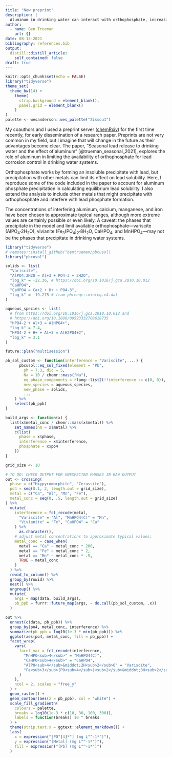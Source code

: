 ```yaml
---
title: "New preprint"
description: |
  Aluminum in drinking water can interact with orthophosphate, increasing lead solubility.
author:
  - name: Ben Trueman
    url: {}
date: 08-13-2021
bibliography: references.bib
output:
  distill::distill_article:
    self_contained: false
draft: true
---
```


```r
knitr::opts_chunk$set(echo = FALSE)
library("tidyverse")
theme_set(
  theme_bw(14) + 
    theme(
      strip.background = element_blank(),
      panel.grid = element_blank()
    )
)
palette <- wesanderson::wes_palette("Zissou1")
```

My coauthors and I used a preprint server ([chemRxiv](https://chemrxiv.org/)) for the first time recently, for early dissemination of a research paper. Preprints are not very common in my field, but I imagine that will change in the future as their advantages become clear. The paper, "Seasonal lead release to drinking water and the effect of aluminum" [@trueman_seasonal_2021], explores the role of aluminum in limiting the availability of orthophosphate for lead corrosion control in drinking water systems.

Orthophosphate works by forming an insoluble precipitate with lead, but precipitation with other metals can limit its effect on lead solubility. Here, I reproduce some of the code included in the paper to account for aluminum phosphate precipitation in calculating equilibrium lead solubility. I also extend the analysis to include other metals that might precipitate with orthophosphate and interfere with lead phosphate formation. 

The concentrations of interfering aluminum, calcium, manganese, and iron have been chosen to approximate typical ranges, although more extreme values are certainly possible or even likely. A caveat: the phases that precipitate in the model and limit available orthophosphate---variscite (AlPO~4~&middot;2H~2~O), vivianite (Fe~3~(PO~4~)~2~&middot;8H~2~O, CaHPO~4~, and MnHPO~4~---may not be the phases that precipitate in drinking water systems.

```r

library("tidyverse")
# remotes::install_github("bentrueman/pbcusol)
library("pbcusol") 

solids <- list(
  "Variscite",
  "AlPO4:2H2O = Al+3 + PO4-3 + 2H2O",
  "log_k" = -22.36, # https://doi.org/10.1016/j.gca.2010.10.012
  "CaHPO4",
  "CaHPO4 = Ca+2 + H+ + PO4-3",
  "log_k" = -19.275 # from phreeqc::minteq.v4.dat
)

aqueous_species <- list( 
  # from https://doi.org/10.1016/j.gca.2010.10.012 and 
  # https://doi.org/10.1080/09593332708618735
  "HPO4-2 + Al+3 = AlHPO4+",
  "log_k" = 7.4,
  "HPO4-2 + H+ + Al+3 = AlH2PO4+2",
  "log_k" = 3.1
)

future::plan("multisession")

pb_sol_custom <- function(interference = "Variscite", ...) {
      pbcusol::eq_sol_fixed(element = "Pb",
        ph = 7.3, dic = 5,  
        Na = 10 / chemr::mass("Na"),
        eq_phase_components = rlang::list2(!!interference := c(0, 0)),
        new_species = aqueous_species,
        new_phase = solids,
        ...
    ) %>% 
    select(pb_ppb)
}

build_args <- function(x) {
  list(x$metal_conc / chemr::mass(x$metal)) %>% 
    set_names(nm = x$metal) %>% 
    c(list(
      phase = x$phase,
      interference = x$interference,
      phosphate = x$po4
    ))
}

grid_size <- 10

# TO DO: CHECK OUTPUT FOR UNEXPECTED PHASES IN RAW OUTPUT
out <- crossing(
  phase = c("Hxypyromorphite", "Cerussite"),
  po4 = seq(0.1, 2, length.out = grid_size),
  metal = c("Ca", "Al", "Mn", "Fe"), 
  metal_conc = seq(0, .5, length.out = grid_size)
) %>% 
  mutate(
    interference = fct_recode(metal, 
      "Variscite" = "Al", "MnHPO4(C)" = "Mn", 
      "Vivianite" = "Fe", "CaHPO4" = "Ca"
    ) %>% 
      as.character(),
    # adjust metal concentrations to approximate typical values:
    metal_conc = case_when(
      metal == "Ca" ~ metal_conc * 200,
      metal == "Fe" ~ metal_conc * 2,
      metal == "Mn" ~ metal_conc * .5,
      TRUE ~ metal_conc
    )
  ) %>% 
  rowid_to_column() %>% 
  group_by(rowid) %>% 
  nest() %>% 
  ungroup() %>% 
  mutate(
    args = map(data, build_args),
    pb_ppb = furrr::future_map(args, ~ do.call(pb_sol_custom, .x))
  )

```

```r

out %>% 
  unnest(c(data, pb_ppb)) %>% 
  group_by(po4, metal_conc, interference) %>% 
  summarize(pb_ppb = log10(1e-3 * min(pb_ppb))) %>% 
  ggplot(aes(po4, metal_conc, fill = pb_ppb)) + 
  facet_wrap(
    vars(
      facet_var = fct_recode(interference, 
        "MnHPO<sub>4</sub>" = "MnHPO4(C)",
        "CaHPO<sub>4</sub>" = "CaHPO4",
        "AlPO<sub>4</sub>&middot;2H<sub>2</sub>O" = "Variscite",
        "Fe<sub>3</sub>(PO<sub>4</sub>)<sub>2</sub>&middot;8H<sub>2</sub>O" = "Vivianite"
      )
    ), 
    ncol = 2, scales = "free_y"
  ) +
  geom_raster() + 
  geom_contour(aes(z = pb_ppb), col = "white") +
  scale_fill_gradientn(
    colours = palette, 
    breaks = log10(1e-3 * c(10, 30, 100, 300)),
    labels = function(breaks) 10 ^ breaks
  ) + 
  theme(strip.text.x = ggtext::element_markdown()) +
  labs(
    x = expression("[PO"[4]*"] (mg L"^-1*")"),
    y = expression("[Metal] (mg L"^-1*")"),
    fill = expression("[Pb] (mg L"^-1*")")
  )

```




